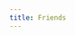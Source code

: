 ```yaml
---
title: Friends
---
```



<LinkCard
  href="https://r-q.name/"
  title="Roderick Qiu"
  description="r-q.name"
/>
<br />
<LinkCard
  href="https://cnily.me/"
  title="Cnily03"
  description="cnily.me"
/>
<br />
<LinkCard
  href="https://kagurach.uk/"
  title="Roderick Qiu"
  description="kagurach.uk"
/>
<br />
<LinkCard
  href="https://alampy.com/"
  title="ArcticLampyrid"
  description="alampy.com"
/>
